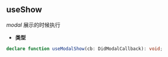 ## useShow

*modal* 展示的时候执行

- **类型**
```ts
declare function useModalShow(cb: DidModalCallback): void;
```
